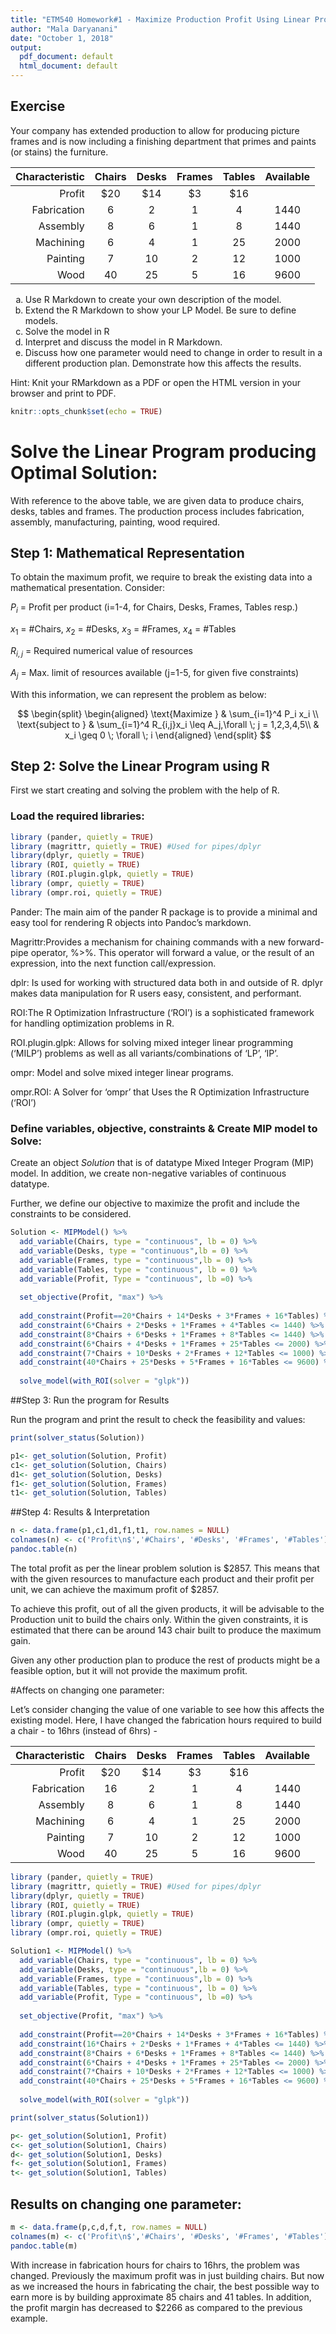 ```yaml
---
title: "ETM540 Homework#1 - Maximize Production Profit Using Linear Program in R"
author: "Mala Daryanani"
date: "October 1, 2018"
output:
  pdf_document: default
  html_document: default
---
```


## Exercise

Your company has extended production to allow for producing picture frames and is now including a finishing department that primes and paints (or stains) the furniture.

| Characteristic | Chairs | Desks | Frames | Tables | Available  | 
|---------------:|:-----:|:-----:|:------:|:---------:|:----------:|
|  Profit        |  $20  |  $14  |    $3  |  $16      |            |
|  Fabrication   |   6   |   2   |     1  |    4      |   1440     |
|  Assembly      |   8   |   6   |     1  |    8      |   1440     |
|  Machining     |   6   |   4   |     1  |   25      |   2000     |
|  Painting      |   7   |  10   |     2  |   12      |   1000     |
|  Wood          |  40   |  25   |     5  |   16      |   9600     |

a) Use R Markdown to create your own description of the model.
b) Extend the R Markdown to show your LP Model.  Be sure to define models.
c) Solve the model in R
d) Interpret and discuss the model in R Markdown.
e) Discuss how one parameter would need to change in order to result in a different production plan.  Demonstrate how this affects the results.

Hint:  Knit your RMarkdown as a PDF or open the HTML version in your browser and print to PDF.

```r
knitr::opts_chunk$set(echo = TRUE)
```

# Solve the Linear Program producing Optimal Solution:

With reference to the above table, we are given data to produce chairs, desks, tables and frames. The production process includes fabrication, assembly, manufacturing, painting, wood required. 

## Step 1: Mathematical Representation
To obtain the maximum profit, we require to break the existing data into a mathematical presentation. Consider:

$P_i$ = Profit per product (i=1-4, for Chairs, Desks, Frames, Tables resp.) 

$x_1$ = #Chairs, $x_2$ = #Desks, $x_3$ = #Frames, $x_4$ = #Tables

$R_{i,j}$ = Required numerical value of resources

$A_j$ = Max. limit of resources available (j=1-5, for given five constraints)

With this information, we can represent the problem as below:

$$
 \begin{split}
 \begin{aligned}
    \text{Maximize  }   &  \sum_{i=1}^4 P_i x_i \\
    \text{subject to } & \sum_{i=1}^4 R_{i,j}x_i \leq A_j,\forall \; j = 1,2,3,4,5\\
                       & x_i \geq 0  \; \forall \; i
  \end{aligned}
  \end{split}
$$

## Step 2: Solve the Linear Program using R

First we start creating and solving the problem with the help of R.

### Load the required libraries:

``` r
library (pander, quietly = TRUE)
library (magrittr, quietly = TRUE) #Used for pipes/dplyr
library(dplyr, quietly = TRUE)
library (ROI, quietly = TRUE)
library (ROI.plugin.glpk, quietly = TRUE)
library (ompr, quietly = TRUE)
library (ompr.roi, quietly = TRUE)
```

Pander: The main aim of the pander R package is to provide a minimal and easy tool for rendering R objects into Pandoc's markdown.

Magrittr:Provides a mechanism for chaining commands with a new forward-pipe operator, %>%. This operator will forward a value, or the result of an expression, into the next function call/expression. 

dplr: Is used for working with structured data both in and outside of R. dplyr makes data manipulation for R users easy, consistent, and performant.

ROI:The R Optimization Infrastructure ('ROI') is a sophisticated framework for handling optimization problems in R.

ROI.plugin.glpk: Allows for solving mixed integer linear programming ('MILP') problems as well as all variants/combinations of 'LP', 'IP'.

ompr: Model and solve mixed integer linear programs.

ompr.ROI: A Solver for 'ompr' that Uses the R Optimization Infrastructure ('ROI')


### Define variables, objective, constraints & Create MIP model to Solve:

Create an object *Solution* that is of datatype Mixed Integer Program (MIP) model. In addition, we create non-negative variables of continuous datatype.

Further, we define our objective to maximize the profit and include the constraints to be considered.


```r
Solution <- MIPModel() %>%
  add_variable(Chairs, type = "continuous", lb = 0) %>%
  add_variable(Desks, type = "continuous",lb = 0) %>%
  add_variable(Frames, type = "continuous",lb = 0) %>%
  add_variable(Tables, type = "continuous", lb = 0) %>%
  add_variable(Profit, Type = "continuous", lb =0) %>%
  
  set_objective(Profit, "max") %>%
  
  add_constraint(Profit==20*Chairs + 14*Desks + 3*Frames + 16*Tables) %>% #profit
  add_constraint(6*Chairs + 2*Desks + 1*Frames + 4*Tables <= 1440) %>% #fabrication
  add_constraint(8*Chairs + 6*Desks + 1*Frames + 8*Tables <= 1440) %>% #assembly
  add_constraint(6*Chairs + 4*Desks + 1*Frames + 25*Tables <= 2000) %>% #machining
  add_constraint(7*Chairs + 10*Desks + 2*Frames + 12*Tables <= 1000) %>% #painting
  add_constraint(40*Chairs + 25*Desks + 5*Frames + 16*Tables <= 9600) %>% #wood
  
  solve_model(with_ROI(solver = "glpk"))

```


##Step 3: Run the program for Results

Run the program and print the result to check the feasibility and values:


```r
print(solver_status(Solution))
```

```r
p1<- get_solution(Solution, Profit)
c1<- get_solution(Solution, Chairs)
d1<- get_solution(Solution, Desks)
f1<- get_solution(Solution, Frames)
t1<- get_solution(Solution, Tables)
```

##Step 4: Results & Interpretation

```r
n <- data.frame(p1,c1,d1,f1,t1, row.names = NULL)
colnames(n) <- c('Profit\n$','#Chairs', '#Desks', '#Frames', '#Tables')
pandoc.table(n)

```

The total profit as per the linear problem solution is $2857. This means that with the given resources to manufacture each product and their profit per unit, we can achieve the maximum profit of $2857.

To achieve this profit, out of all the given products, it will be advisable to the Production unit to build the chairs only. Within the given constraints, it is estimated that there can be around 143 chair built to produce the maximum gain. 

Given any other production plan to produce the rest of products might be a feasible option, but it will not provide the maximum profit.

\newpage

#Affects on changing one parameter:

Let's consider changing the value of one variable to see how this affects the existing model. Here, I have changed the fabrication hours required to build a chair - to 16hrs (instead of 6hrs) -

| Characteristic | Chairs | Desks | Frames | Tables | Available  | 
|---------------:|:-----:|:-----:|:------:|:---------:|:----------:|
|  Profit        |  $20  |  $14  |    $3  |  $16      |            |
|  Fabrication   |  16   |   2   |     1  |    4      |   1440     |
|  Assembly      |   8   |   6   |     1  |    8      |   1440     |
|  Machining     |   6   |   4   |     1  |   25      |   2000     |
|  Painting      |   7   |  10   |     2  |   12      |   1000     |
|  Wood          |  40   |  25   |     5  |   16      |   9600     |

``` r
library (pander, quietly = TRUE)
library (magrittr, quietly = TRUE) #Used for pipes/dplyr
library(dplyr, quietly = TRUE)
library (ROI, quietly = TRUE)
library (ROI.plugin.glpk, quietly = TRUE)
library (ompr, quietly = TRUE)
library (ompr.roi, quietly = TRUE)
```


```r
Solution1 <- MIPModel() %>%
  add_variable(Chairs, type = "continuous", lb = 0) %>%
  add_variable(Desks, type = "continuous",lb = 0) %>%
  add_variable(Frames, type = "continuous",lb = 0) %>%
  add_variable(Tables, type = "continuous", lb = 0) %>%
  add_variable(Profit, Type = "continuous", lb =0) %>%
  
  set_objective(Profit, "max") %>%
  
  add_constraint(Profit==20*Chairs + 14*Desks + 3*Frames + 16*Tables) %>% #profit
  add_constraint(16*Chairs + 2*Desks + 1*Frames + 4*Tables <= 1440) %>% #fabrication
  add_constraint(8*Chairs + 6*Desks + 1*Frames + 8*Tables <= 1440) %>% #assembly
  add_constraint(6*Chairs + 4*Desks + 1*Frames + 25*Tables <= 2000) %>% #machining
  add_constraint(7*Chairs + 10*Desks + 2*Frames + 12*Tables <= 1000) %>% #painting
  add_constraint(40*Chairs + 25*Desks + 5*Frames + 16*Tables <= 9600) %>% #wood
  
  solve_model(with_ROI(solver = "glpk"))

```

```r
print(solver_status(Solution1))
```

```r
p<- get_solution(Solution1, Profit)
c<- get_solution(Solution1, Chairs)
d<- get_solution(Solution1, Desks)
f<- get_solution(Solution1, Frames)
t<- get_solution(Solution1, Tables)
```

## Results on changing one parameter:

```r
m <- data.frame(p,c,d,f,t, row.names = NULL)
colnames(m) <- c('Profit\n$','#Chairs', '#Desks', '#Frames', '#Tables')
pandoc.table(m)
```


With increase in fabrication hours for chairs to 16hrs, the problem was changed. Previously the maximum profit was in just building chairs. But now as we increased the hours in fabricating the chair, the best possible way to earn more is by building approximate 85 chairs and 41 tables. In addition, the profit margin has decreased to $2266 as compared to the previous example. 



